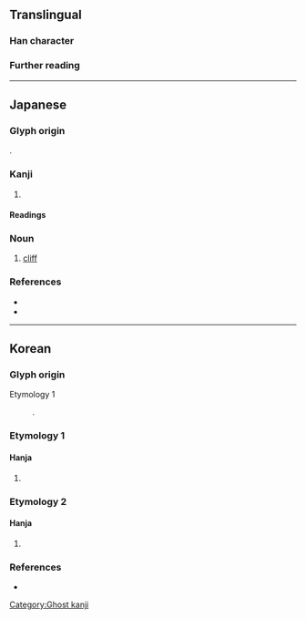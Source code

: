 {{character info/new}}
==Translingual==

===Han character===
{{Han char|rn=46|rad=山|as=05|sn=8|four=21760|canj=UYR|ids=⿰山占}}

===Further reading===
{{Han ref|kx=0310.071|dj=0610.130|hdz=10766.101|uh=5CBE}}

----

==Japanese==

===Glyph origin===
{{ja-etym-kokuji}}.

===Kanji===
{{ja-kanji|grade=|rs=山05}}

# {{n-g|used in [[placename]]s}}
{{attention|ja|reference #2 provides a decent amount of material to work with}}

====Readings====
{{ja-readings
|on=
|kun=やま-, はけ-}}

===Noun===
{{ja-noun|はけ}}

# [[cliff]]

===References===
* {{R:Koseki Moji|090890}}
* {{R:Wasei Kanji 2014|528}}

[[Category:Ghost kanji]]

----

==Korean==

===Glyph origin===
{{ko-etym-gukja}}

; Etymology 1
: {{Han compound|山#Korean|占#Korean|c1=s|c2=p|t1=mountain|tr2={{ko-l|점}}|ls=psc}}.

===Etymology 1===

====Hanja====
{{ko-hanja-search}}
{{ko-hanja|[[땅]] [[이름]]|점}}

# {{hanja form of|점|{{n-g|used in [[placename]]s}}}}
#: {{uxi|ko|河'''岾'''面 (하'''점'''면)|tr=[[w:ko:하점면|Ha'''jeom'''myeon]]|an administrative division of [[w:Ganghwa-gun|Ganghwa-gun]], South Korea}}
#: {{uxi|ko|楡'''岾'''寺 (유'''점'''사)|tr=[[w:Yujomsa|Yu'''jeom'''sa]]|a temple in [[w:Mount Kumgang|Mount Kumgang]], North Korea}}

===Etymology 2===
{{ko-etym-native}}

====Hanja====
{{ko-hanja|고개|재}}

# {{hanja form of|재|a [[mountain pass]]}}

===References===
* {{R:hanjadoc|2727}}